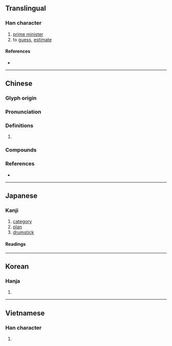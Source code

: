 {{character info/new}}
==Translingual==

===Han character===
{{Han char|rn=64|rad=手|as=09|sn=12|four=52034|canj=QNOK|ids=⿰扌癸}}

# [[prime minister]]
# to [[guess]], [[estimate]]

====References====
* {{Han ref|kx=0441.040|dkj=12326|dj=0791.290|hdz=31926.080|uh=63C6|ud=25542|bh=B47D|bd=46205}}

----

==Chinese==
{{zh-forms}}

===Glyph origin===
{{Han etym}}

===Pronunciation===
{{zh-pron
|m=kuí
|c=kwai4,kwai5
|mc=y
|oc=y
|cat=
}}

===Definitions===
{{zh-hanzi}}

# {{rfdef|zh}}

===Compounds===
{{zh-der|揆一|揆度|揆情度理|道揆|閣揆|一揆|百揆|揆席|端揆}}

===References===
* {{R:yue:mfccd}}

----

==Japanese==

===Kanji===
{{ja-kanji|grade=|rs=手09}}

# [[category]]
# [[plan]]
# [[drumstick]]

====Readings====
{{ja-readings
|on=き
|kun=はか-る, はかりごと-
}}

----

==Korean==

===Hanja===
{{ko-hanja|hangeul=규|eumhun=|rv=gyu|mr=kyu|y=kyu}}

# {{defn|lang=ko|sort=手09}}

----

==Vietnamese==

===Han character===
{{vi-hantu|rs=手09|quẫy}}

# {{defn|lang=vi|sort=手09}}